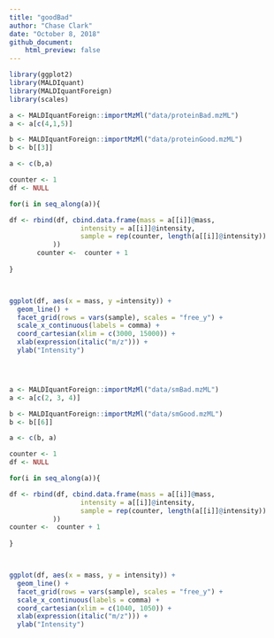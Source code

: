 ```yaml
---
title: "goodBad"
author: "Chase Clark"
date: "October 8, 2018"
github_document:
    html_preview: false
---
```


```r
library(ggplot2)
library(MALDIquant)
library(MALDIquantForeign)
library(scales)
```

```r
a <- MALDIquantForeign::importMzMl("data/proteinBad.mzML")
a <- a[c(4,1,5)]

b <- MALDIquantForeign::importMzMl("data/proteinGood.mzML")
b <- b[[3]]

a <- c(b,a)


```



```r

counter <- 1
df <- NULL

for(i in seq_along(a)){

df <- rbind(df, cbind.data.frame(mass = a[[i]]@mass,
                  intensity = a[[i]]@intensity,
                  sample = rep(counter, length(a[[i]]@intensity))
           ))
       counter <-  counter + 1
  
}



ggplot(df, aes(x = mass, y =intensity)) +
  geom_line() +
  facet_grid(rows = vars(sample), scales = "free_y") +
  scale_x_continuous(labels = comma) +
  coord_cartesian(xlim = c(3000, 15000)) +
  xlab(expression(italic("m/z"))) +
  ylab("Intensity")





```


```r
a <- MALDIquantForeign::importMzMl("data/smBad.mzML")
a <- a[c(2, 3, 4)]

b <- MALDIquantForeign::importMzMl("data/smGood.mzML")
b <- b[[6]]

a <- c(b, a)


```



```r

counter <- 1
df <- NULL

for(i in seq_along(a)){

df <- rbind(df, cbind.data.frame(mass = a[[i]]@mass,
                  intensity = a[[i]]@intensity,
                  sample = rep(counter, length(a[[i]]@intensity))
           ))
counter <-  counter + 1
  
}



ggplot(df, aes(x = mass, y = intensity)) +
  geom_line() +
  facet_grid(rows = vars(sample), scales = "free_y") +
  scale_x_continuous(labels = comma) +
  coord_cartesian(xlim = c(1040, 1050)) +
  xlab(expression(italic("m/z"))) +
  ylab("Intensity")





```
